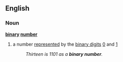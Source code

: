==English==
===Noun===
'''[[binary]] [[number]]'''
# a number [[represented]] by the [[binary digit]]s [[0]] and [[1]]
#:''Thirteen is 1101 as a '''binary number'''.''